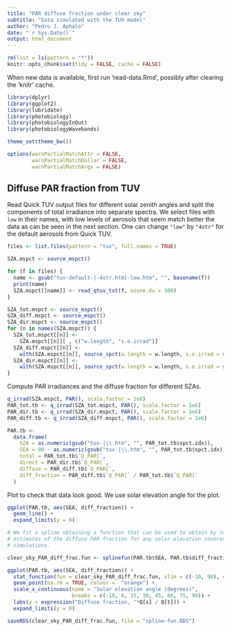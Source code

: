 ```yaml
---
title: "PAR diffuse fraction under clear sky"
subtitle: "Data simulated with the TUV model"
author: "Pedro J. Aphalo"
date: "`r Sys.Date()`"
output: html_document
---
```


```r
rm(list = ls(pattern = "*"))
knitr::opts_chunk$set(tidy = FALSE, cache = FALSE)
```

When new data is available, first run 'read-data.Rmd', possibly after clearing the 'knitr' cache.

```r
library(dplyr)
library(ggplot2)
library(lubridate)
library(photobiology)
library(photobiologyInOut)
library(photobiologyWavebands)

theme_set(theme_bw())

options(warnPartialMatchAttr = FALSE,
        warnPartialMatchDollar = FALSE,
        warnPartialMatchArgs = FALSE)
```

## Diffuse PAR fraction from TUV

Read Quick TUV output files for different solar zenith angles and split the
components of total irradiance into separate spectra. We select files with
`low` in their names, with low levels of aerosols that seem match better the
data as can be seen in the next section. One can change `"low"` by `"4str"`
for the default aerosols from Quick TUV.

```r

files <- list.files(pattern = "tuv", full.names = TRUE)

SZA.mspct <- source_mspct()

for (f in files) {
  name <- gsub("tuv-default-|-4str.htm|-low.htm", "", basename(f))
  print(name)
  SZA.mspct[[name]] <- read_qtuv_txt(f, ozone.du = 300)
}

SZA_tot.mspct <- source_mspct()
SZA_diff.mspct <- source_mspct()
SZA_dir.mspct <- source_mspct()
for (n in names(SZA.mspct)) {
  SZA_tot.mspct[[n]] <-
    SZA.mspct[[n]][ , c("w.length", "s.e.irrad")]
  SZA_diff.mspct[[n]] <-
    with(SZA.mspct[[n]], source_spct(w.length = w.length, s.e.irrad = s.e.irrad.diff.down))
  SZA_dir.mspct[[n]] <-
    with(SZA.mspct[[n]], source_spct(w.length = w.length, s.e.irrad = s.e.irrad.dir))
}
```

Compute PAR irradiances and the diffuse fraction for different SZAs.

```r
q_irrad(SZA.mspct, PAR(), scale.factor = 1e6)
PAR_tot.tb <- q_irrad(SZA_tot.mspct, PAR(), scale.factor = 1e6)
PAR_dir.tb <- q_irrad(SZA_dir.mspct, PAR(), scale.factor = 1e6)
PAR_diff.tb <- q_irrad(SZA_diff.mspct, PAR(), scale.factor = 1e6)

PAR.tb <-
  data.frame(
    SZA = as.numeric(gsub("tuv-|\\.htm", "", PAR_tot.tb$spct.idx)),
    SEA = 90 - as.numeric(gsub("tuv-|\\.htm", "", PAR_tot.tb$spct.idx)),
    total = PAR_tot.tb$`Q_PAR[`,
    direct = PAR_dir.tb$`Q_PAR[`,
    diffuse = PAR_diff.tb$`Q_PAR[`,
    diff_fraction = PAR_diff.tb$`Q_PAR[` / PAR_tot.tb$`Q_PAR[`
  )
```

Plot to check that data look good. We use solar elevation angle for the plot.

```r
ggplot(PAR.tb, aes(SEA, diff_fraction)) +
  geom_line() +
  expand_limits(y = 0)
```

```r
# We fit a spline obtaining a function that can be used to obtain by interpolation
# estimates of the diffuse PAR fraction for any solar elevation covered by the
# simulations.

clear_sky_PAR_diff_frac.fun <- splinefun(PAR.tb$SEA, PAR.tb$diff_fraction)
```

```r
ggplot(PAR.tb, aes(SEA, diff_fraction)) +
  stat_function(fun = clear_sky_PAR_diff_frac.fun, xlim = c(-10, 90), colour = "black") +
  geom_point(na.rm = TRUE, colour =  "orange") +
  scale_x_continuous(name = "Solar elevation angle (degrees)",
                     breaks = c(-10, 0, 15, 30, 45, 60, 75, 90)) +
  labs(y = expression("Diffuse fraction, "*Q[s] / Q[t])) +
  expand_limits(y = 0)

```
```r
saveRDS(clear_sky_PAR_diff_frac.fun, file = "spline-fun.RDS")
```

